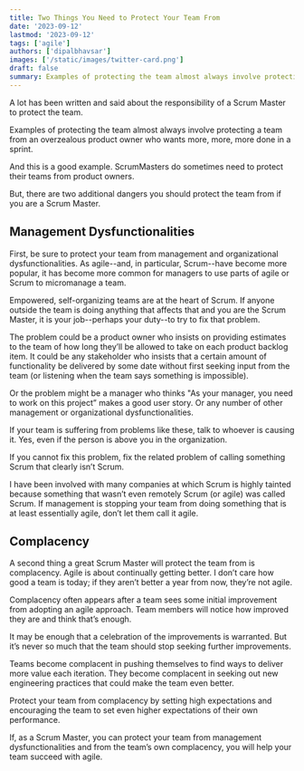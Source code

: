 ```yaml
---
title: Two Things You Need to Protect Your Team From
date: '2023-09-12'
lastmod: '2023-09-12'
tags: ['agile']
authors: ['dipalbhavsar']
images: ['/static/images/twitter-card.png']
draft: false
summary: Examples of protecting the team almost always involve protecting a team from an overzealous product owner who wants more, more, more done in a sprint.
---
```


A lot has been written and said about the responsibility of a Scrum Master to protect the team.
 
Examples of protecting the team almost always involve protecting a team from an overzealous product owner who wants more, more, more done in a sprint.
 
And this is a good example. ScrumMasters do sometimes need to protect their teams from product owners.
 
But, there are two additional dangers you should protect the team from if you are a Scrum Master.
 
## Management Dysfunctionalities
 
First, be sure to protect your team from management and organizational dysfunctionalities. As agile--and, in particular, Scrum--have become more popular, it has become more common for managers to use parts of agile or Scrum to micromanage a team.
 
Empowered, self-organizing teams are at the heart of Scrum. If anyone outside the team is doing anything that affects that and you are the Scrum Master, it is your job--perhaps your duty--to try to fix that problem.
 
The problem could be a product owner who insists on providing estimates to the team of how long they’ll be allowed to take on each product backlog item. It could be any stakeholder who insists that a certain amount of functionality be delivered by some date without first seeking input from the team (or listening when the team says something is impossible).
 
Or the problem might be a manager who thinks "As your manager, you need to work on this project” makes a good user story. Or any number of other management or organizational dysfunctionalities.
 
If your team is suffering from problems like these, talk to whoever is causing it. Yes, even if the person is above you in the organization.
 
If you cannot fix this problem, fix the related problem of calling something Scrum that clearly isn’t Scrum.
 
I have been involved with many companies at which Scrum is highly tainted because something that wasn’t even remotely Scrum (or agile) was called Scrum. If management is stopping your team from doing something that is at least essentially agile, don’t let them call it agile.
 
## Complacency
 
A second thing a great Scrum Master will protect the team from is complacency. Agile is about continually getting better. I don’t care how good a team is today; if they aren’t better a year from now, they’re not agile.
 
Complacency often appears after a team sees some initial improvement from adopting an agile approach. Team members will notice how improved they are and think that’s enough.
 
It may be enough that a celebration of the improvements is warranted. But it’s never so much that the team should stop seeking further improvements.
 
Teams become complacent in pushing themselves to find ways to deliver more value each iteration. They become complacent in seeking out new engineering practices that could make the team even better.
 
Protect your team from complacency by setting high expectations and encouraging the team to set even higher expectations of their own performance.
 
If, as a Scrum Master, you can protect your team from management dysfunctionalities and from the team’s own complacency, you will help your team succeed with agile.
